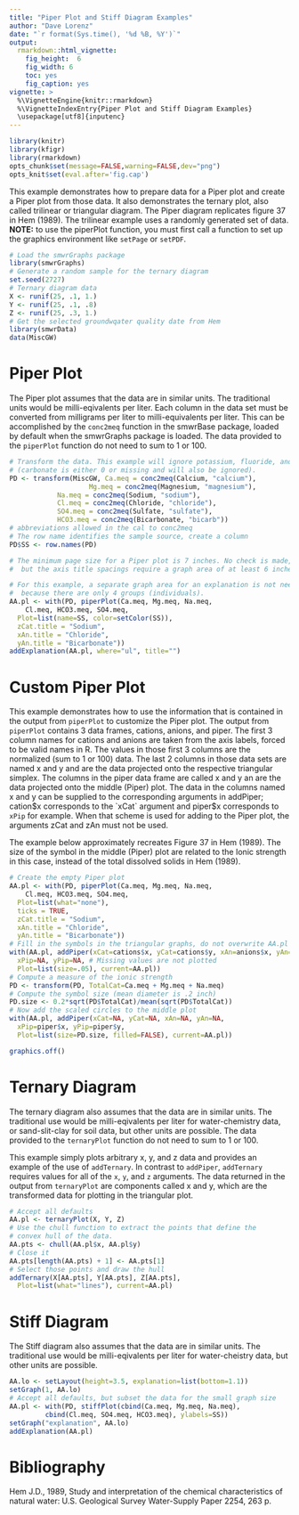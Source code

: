 ```yaml
---
title: "Piper Plot and Stiff Diagram Examples"
author: "Dave Lorenz"
date: "`r format(Sys.time(), '%d %B, %Y')`"
output:
  rmarkdown::html_vignette:
    fig_height:  6
    fig_width: 6
    toc: yes
    fig_caption: yes
vignette: >
  %\VignetteEngine{knitr::rmarkdown}
  %\VignetteIndexEntry{Piper Plot and Stiff Diagram Examples}
  \usepackage[utf8]{inputenc}
---
```


```r
library(knitr)
library(kfigr)
library(rmarkdown)
opts_chunk$set(message=FALSE,warning=FALSE,dev="png")
opts_knit$set(eval.after='fig.cap')
```


This example demonstrates how to prepare data for a Piper plot and create a Piper plot from those data. It also demonstrates the ternary plot, also called trilinear or triangular diagram. The Piper diagram replicates figure 37 in Hem (1989). The trilinear example uses a randomly generated set of data.  **NOTE:** to use the piperPlot function, you must first call a function to set up the graphics environment like `setPage` or `setPDF`.

```r
# Load the smwrGraphs package
library(smwrGraphs)
# Generate a random sample for the ternary diagram
set.seed(2727)
# Ternary diagram data
X <- runif(25, .1, 1.)
Y <- runif(25, .1, .8)
Z <- runif(25, .3, 1.)
# Get the selected groundwqater quality date from Hem
library(smwrData)
data(MiscGW)
```


# Piper Plot

The Piper plot assumes that the data are in similar units. The traditional units would be milli-eqivalents per liter. Each column in the data set must be converted from milligrams per liter to milli-equivalents per liter. This can be accomplished by the `conc2meq` function in the smwrBase package, loaded by default when the smwrGraphs package is loaded. The data provided to the `piperPlot` function do not need to sum to 1 or 100.

```r
# Transform the data. This example will ignore potassium, fluoride, and nitrate
# (carbonate is either 0 or missing and will also be ignored).
PD <- transform(MiscGW, Ca.meq = conc2meq(Calcium, "calcium"),
                    Mg.meq = conc2meq(Magnesium, "magnesium"),
		    Na.meq = conc2meq(Sodium, "sodium"),
		    Cl.meq = conc2meq(Chloride, "chloride"),
		    SO4.meq = conc2meq(Sulfate, "sulfate"),
		    HCO3.meq = conc2meq(Bicarbonate, "bicarb")) 
# abbreviations allowed in the cal to conc2meq
# The row name identifies the sample source, create a column
PD$SS <- row.names(PD)

# The minimum page size for a Piper plot is 7 inches. No check is made,
#  but the axis title spacings require a graph area of at least 6 inches.

# For this example, a separate graph area for an explanation is not needed
#  because there are only 4 groups (individuals).
AA.pl <- with(PD, piperPlot(Ca.meq, Mg.meq, Na.meq, 
    Cl.meq, HCO3.meq, SO4.meq,
  Plot=list(name=SS, color=setColor(SS)),
  zCat.title = "Sodium",
  xAn.title = "Chloride",
  yAn.title = "Bicarbonate"))
addExplanation(AA.pl, where="ul", title="")

```


# Custom Piper Plot

This example demonstrates how to use the information that is contained in the output from `piperPlot` to customize the Piper plot. The output from `piperPlot` contains 3 data frames, cations, anions, and piper. The first 3 column names for cations and anions are taken from the axis labels, forced to be valid names in R. The values in those first 3 columns are the normalized (sum to 1 or 100) data. The last 2 columns in those data sets are named x and y and are the data projected onto the respective triangular simplex. The columns in the piper data frame are called x and y an are the data projected onto the middle (Piper) plot. The data in the columns named x and y can be supplied to the corresponding arguments in addPiper; cation$x corresponds to the `xCat` argument and piper$x corresponds to `xPip` for example. When that scheme is used for adding to the Piper plot, the arguments zCat and zAn must not be used.

The example below approximately recreates Figure 37 in Hem (1989). The size of the symbol in the middle (Piper) plot are related to the Ionic strength in this case, instead of the total dissolved solids in Hem (1989).

```r
# Create the empty Piper plot
AA.pl <- with(PD, piperPlot(Ca.meq, Mg.meq, Na.meq, 
    Cl.meq, HCO3.meq, SO4.meq,
  Plot=list(what="none"),
  ticks = TRUE,
  zCat.title = "Sodium",
  xAn.title = "Chloride",
  yAn.title = "Bicarbonate"))
# Fill in the symbols in the triangular graphs, do not overwrite AA.pl
with(AA.pl, addPiper(xCat=cations$x, yCat=cations$y, xAn=anions$x, yAn=anions$y,
  xPip=NA, yPip=NA, # Missing values are not plotted
  Plot=list(size=.05), current=AA.pl))
# Compute a measure of the ionic strength
PD <- transform(PD, TotalCat=Ca.meq + Mg.meq + Na.meq)
# Compute the symbol size (mean diameter is .2 inch)
PD.size <- 0.2*sqrt(PD$TotalCat)/mean(sqrt(PD$TotalCat))
# Now add the scaled circles to the middle plot
with(AA.pl, addPiper(xCat=NA, yCat=NA, xAn=NA, yAn=NA, 
  xPip=piper$x, yPip=piper$y,
  Plot=list(size=PD.size, filled=FALSE), current=AA.pl))

graphics.off()
```

# Ternary Diagram

The ternary diagram also assumes that the data are in similar units. The traditional use would be milli-eqivalents per liter for water-chemistry data, or sand-slit-clay for soil data, but other units are possible. The data provided to the `ternaryPlot` function do not need to sum to 1 or 100.

This example simply plots arbitrary x, y, and z data and provides an example of the use of `addTernary`. In contrast to `addPiper`, `addTernary` requires values for all of the `x`, `y`, and `z` arguments. The data returned in the output from `ternaryPlot` are components called x and y, which are the transformed data for plotting in the triangular plot.

```r
# Accept all defaults
AA.pl <- ternaryPlot(X, Y, Z)
# Use the chull function to extract the points that define the 
# convex hull of the data.
AA.pts <- chull(AA.pl$x, AA.pl$y)
# Close it
AA.pts[length(AA.pts) + 1] <- AA.pts[1]
# Select those points and draw the hull
addTernary(X[AA.pts], Y[AA.pts], Z[AA.pts],
  Plot=list(what="lines"), current=AA.pl)

```


# Stiff Diagram

The Stiff diagram also assumes that the data are in similar units. The traditional use would be milli-eqivalents per liter for water-cheistry data, but other units are possible.

```r

AA.lo <- setLayout(height=3.5, explanation=list(bottom=1.1))
setGraph(1, AA.lo)
# Accept all defaults, but subset the data for the small graph size
AA.pl <- with(PD, stiffPlot(cbind(Ca.meq, Mg.meq, Na.meq),
         cbind(Cl.meq, SO4.meq, HCO3.meq), ylabels=SS))
setGraph("explanation", AA.lo)
addExplanation(AA.pl)

```

# Bibliography

Hem J.D., 1989, Study and interpretation of the chemical characteristics of natural water: U.S. Geological Survey Water-Supply Paper 2254, 263 p. 
